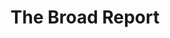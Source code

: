 ---
title: "The Broad Report"
description: "A news website built with an augmented knowledge base that reports and analyzes current events."
blocks:
  - name: "HEADER"
    title: "Welcome to the Astro News"
---